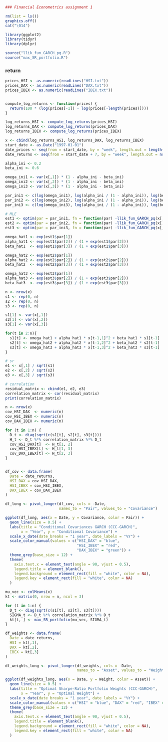 ```r
### Financial Econometrics assignment 1

rm(list = ls())
graphics.off()
cat("\014")

library(ggplot2)
library(tidyr)
library(dplyr)

source("llik_fun_GARCH_pq.R")
source("max_SR_portfolio.R")
```

### return
```r
prices_HSI <- as.numeric(readLines("HSI.txt"))
prices_DAX <- as.numeric(readLines("DAX.txt"))
prices_IBEX <- as.numeric(readLines("IBEX.txt"))


compute_log_returns <- function(prices) {
  return(100 * (log(prices[-1]) - log(prices[-length(prices)])))
}

log_returns_HSI <- compute_log_returns(prices_HSI)
log_returns_DAX <- compute_log_returns(prices_DAX)
log_returns_IBEX <- compute_log_returns(prices_IBEX)

x <- cbind(log_returns_HSI, log_returns_DAX, log_returns_IBEX)
start_date <- as.Date("1997-01-01")
date_prices <- seq(from = start_date, by = "week", length.out = length(prices_HSI))
date_returns <- seq(from = start_date + 7, by = "week", length.out = nrow(x))
```


```r
alpha_ini <- 0.2
beta_ini <- 0.6

omega_ini1 <- var(x[,1]) * (1 - alpha_ini - beta_ini)
omega_ini2 <- var(x[,2]) * (1 - alpha_ini - beta_ini)
omega_ini3 <- var(x[,3]) * (1 - alpha_ini - beta_ini)

par_ini1 <- c(log(omega_ini1), log(alpha_ini / (1 - alpha_ini)), log(beta_ini / (1 - beta_ini)))
par_ini2 <- c(log(omega_ini2), log(alpha_ini / (1 - alpha_ini)), log(beta_ini / (1 - beta_ini)))
par_ini3 <- c(log(omega_ini3), log(alpha_ini / (1 - alpha_ini)), log(beta_ini / (1 - beta_ini)))

# MLE
est1 <- optim(par = par_ini1, fn = function(par) -llik_fun_GARCH_pq(x[,1], par, p = 1, q = 1), method = "BFGS")
est2 <- optim(par = par_ini2, fn = function(par) -llik_fun_GARCH_pq(x[,2], par, p = 1, q = 1), method = "BFGS")
est3 <- optim(par = par_ini3, fn = function(par) -llik_fun_GARCH_pq(x[,3], par, p = 1, q = 1), method = "BFGS")

omega_hat1 <- exp(est1$par[1])
alpha_hat1 <- exp(est1$par[2]) / (1 + exp(est1$par[2]))
beta_hat1  <- exp(est1$par[3]) / (1 + exp(est1$par[3]))

omega_hat2 <- exp(est2$par[1])
alpha_hat2 <- exp(est2$par[2]) / (1 + exp(est2$par[2]))
beta_hat2  <- exp(est2$par[3]) / (1 + exp(est2$par[3]))

omega_hat3 <- exp(est3$par[1])
alpha_hat3 <- exp(est3$par[2]) / (1 + exp(est3$par[2]))
beta_hat3  <- exp(est3$par[3]) / (1 + exp(est3$par[3]))

n <- nrow(x)
s1 <- rep(0, n)
s2 <- rep(0, n)
s3 <- rep(0, n)

s1[1] <- var(x[,1])
s2[1] <- var(x[,2])
s3[1] <- var(x[,3])

for(t in 2:n){
  s1[t] <- omega_hat1 + alpha_hat1 * x[t-1,1]^2 + beta_hat1 * s1[t-1]
  s2[t] <- omega_hat2 + alpha_hat2 * x[t-1,2]^2 + beta_hat2 * s2[t-1]
  s3[t] <- omega_hat3 + alpha_hat3 * x[t-1,3]^2 + beta_hat3 * s3[t-1]
}

# sr
e1 <- x[,1] / sqrt(s1)
e2 <- x[,2] / sqrt(s2)
e3 <- x[,3] / sqrt(s3)

# correlation
residual_matrix <- cbind(e1, e2, e3)
correlation_matrix <- cor(residual_matrix)
print(correlation_matrix)

```

```r
n <- nrow(x)
cov_HSI_DAX  <- numeric(n)
cov_HSI_IBEX <- numeric(n)
cov_DAX_IBEX <- numeric(n)

for (t in 1:n) {
  D_t <- diag(sqrt(c(s1[t], s2[t], s3[t])))
  H_t <- D_t %*% correlation_matrix %*% D_t
  cov_HSI_DAX[t]  <- H_t[1, 2]
  cov_HSI_IBEX[t] <- H_t[1, 3]
  cov_DAX_IBEX[t] <- H_t[2, 3]
}


df_cov <- data.frame(
  Date = date_returns,
  HSI_DAX = cov_HSI_DAX,
  HSI_IBEX = cov_HSI_IBEX,
  DAX_IBEX = cov_DAX_IBEX
)

df_long <- pivot_longer(df_cov, cols = -Date,
                        names_to = "Pair", values_to = "Covariance")

ggplot(df_long, aes(x = Date, y = Covariance, color = Pair)) +
  geom_line(size = 0.5) +
  labs(title = "Conditional Covariances GARCH (CCC-GARCH)",
       x = "Year", y = "Conditional Covariance") +
  scale_x_date(date_breaks = "1 year", date_labels = "%Y") +
  scale_color_manual(values = c("HSI_DAX" = "blue",
                                "HSI_IBEX" = "red",
                                "DAX_IBEX" = "green")) +
  theme_grey(base_size = 12) +
  theme(
    axis.text.x = element_text(angle = 90, vjust = 0.5),
    legend.title = element_blank(),
    legend.background = element_rect(fill = "white", color = NA), 
    legend.key = element_rect(fill = "white", color = NA)
  )
```


```r
mu_vec <- colMeans(x)
kt <- matrix(0, nrow = n, ncol = 3)

for (t in 1:n) {
  D_t <- diag(sqrt(c(s1[t], s2[t], s3[t])))
  SIGMA_t <- D_t %*% correlation_matrix %*% D_t
  kt[t, ] <- max_SR_portfolio(mu_vec, SIGMA_t)
}

df_weights <- data.frame(
  Date = date_returns,
  HSI = kt[,1],
  DAX = kt[,2],
  IBEX = kt[,3]
)

df_weights_long <- pivot_longer(df_weights, cols = -Date,
                                names_to = "Asset", values_to = "Weight")

ggplot(df_weights_long, aes(x = Date, y = Weight, color = Asset)) +
  geom_line(size = 0.5) +
  labs(title = "Optimal Sharpe-Ratio Portfolio Weights (CCC-GARCH)",
       x = "Year", y = "Optimal Weight") +
  scale_x_date(date_breaks = "1 year", date_labels = "%Y") +
  scale_color_manual(values = c("HSI" = "blue", "DAX" = "red", "IBEX" = "green")) +
  theme_grey(base_size = 12) +
  theme(
    axis.text.x = element_text(angle = 90, vjust = 0.5),
    legend.title = element_blank(),
    legend.background = element_rect(fill = "white", color = NA),
    legend.key = element_rect(fill = "white", color = NA)
  )
```